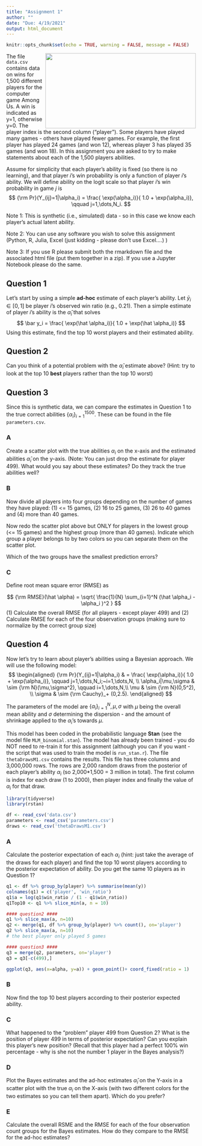 ```yaml
---
title: "Assignment 1"
author: ""
date: "Due: 4/19/2021"
output: html_document
---
```


```r
knitr::opts_chunk$set(echo = TRUE, warning = FALSE, message = FALSE)
```


<img align="right" width="400" height="200" src="among_us.png">

The file `data.csv` contains data on wins for 1,500 different players for the computer game Among Us. A win is indicated as y=1, otherwise y=0. The player index is the second column ("player"). Some players have played many games - others have played fewer games. For example, the first player has played 24 games (and won 12), whereas player 3 has played 35 games (and won 18). In this assignment you are asked to try to make statements about each of the 1,500 players abilities. 

Assume for simplicity that each player's ability is fixed (so there is no learning), and that player $i$'s  win probability is only a function of player $i$'s ability. We will define ability on the logit scale so that player $i$'s win probability in game $j$ is 
$$
{\rm Pr}(Y_{ij}=1|\alpha_i) = \frac{ \exp(\alpha_i)}{ 1.0 + \exp(\alpha_i)}, \qquad j=1,\dots,N_i.
$$

Note 1: This is synthetic (i.e., simulated) data - so in this case we know each player's actual latent ability. 

Note 2: You can use any software you wish to solve this assignment (Python, R, Julia, Excel (just kidding - please don't use Excel....) )

Note 3: If you use R please submit both the rmarkdown file and the associated html file (put them together in a zip). If you use a Jupyter Notebook please do the same.

## Question 1

Let's start by using a simple **ad-hoc** estimate of each player's ability. Let $\bar y_i \in [0,1]$ be player $i$'s observed win ratio (e.g., 0.21). Then a simple estimate of player $i$'s ability is the $\hat \alpha_i$ that solves 
$$
\bar y_i = \frac{ \exp(\hat \alpha_i)}{ 1.0 + \exp(\hat \alpha_i)}
$$
Using this estimate, find the top 10 worst players and their estimated ability.

## Question 2

Can you think of a potential problem with the $\hat \alpha_i$ estimate above? (Hint: try to look at the top 10 **best** players rather than the top 10 worst)

## Question 3

Since this is synthetic data, we can compare the estimates in Question 1 to the true correct abilities $\lbrace \alpha_i \rbrace_{i=1}^{1500}$. These can be found in the file `parameters.csv`. 

### A

Create a scatter plot with the true abilities $\alpha_i$ on the x-axis and the estimated abilities $\hat \alpha_i$ on the y-axis. (Note: You can just drop the estimate for player 499). What would you say about these estimates? Do they track the true abilities well? 

### B 

Now divide all players into four groups depending on the number of games they have played: (1) <= 15 games, (2) 16 to 25 games, (3) 26 to 40 games and (4) more than 40 games.

Now redo the scatter plot above but ONLY for players in the lowest group (<= 15 games) and the highest group (more than 40 games). Indicate which group a player belongs to by two colors so you can separate them on the scatter plot. 

Which of the two groups have the smallest prediction errors?

### C

Define root mean square error (RMSE) as 

$$
{\rm RMSE}(\hat \alpha) = \sqrt{ \frac{1}{N} \sum_{i=1}^N (\hat \alpha_i - \alpha_i )^2 }
$$
(1) Calculate the overall RMSE (for all players - except player 499) and (2) Calculate RMSE for each of the four observation groups (making sure to normalize by the correct group size)


## Question 4

Now let's try to learn about player's abilities using a Bayesian approach. We will use the following model:
$$
\begin{aligned}
{\rm Pr}(Y_{ij}=1|\alpha_i) & = \frac{ \exp(\alpha_i)}{ 1.0 + \exp(\alpha_i)}, \qquad j=1,\dots,N_i;~i=1,\dots,N, \\
\alpha_i|\mu,\sigma & \sim {\rm N}(\mu,\sigma^2), \qquad i=1,\dots,N,\\
\mu & \sim {\rm N}(0,5^2), \\
\sigma & \sim {\rm Cauchy}_+ (0,2.5).
\end{aligned}
$$

The parameters of the model are $\lbrace \alpha_i \rbrace_{i=1}^N,\mu,\sigma$ with $\mu$ being the overall mean ability and $\sigma$ determining the dispersion - and the amount of shrinkage applied to the $\alpha_i$'s towards $\mu$.

This model has been coded in the probabilistic language **Stan**  (see the model file `MLM_binomial.stan`). The model has already been trained - you do NOT need to re-train it for this assignment (although you can if you want - the script that was used to train the model is `run_stan.r`). The file `thetaDrawsM1.csv` contains the results. This file has three columns and 3,000,000 rows. The rows are 2,000 random draws from the posterior of each player's ability $\alpha_i$ (so 2,000*1,500 = 3 million in total). The first column is index for each draw (1 to 2000), then player index and finally the value of $\alpha_i$ for that draw.

```r
library(tidyverse)
library(rstan)
```

```r

df <- read_csv('data.csv')
parameters <- read_csv('parameters.csv')
draws <- read_csv('thetaDrawsM1.csv')

```

### A 

Calculate the posterior expectation of each $\alpha_i$ (hint: just take the average of the draws for each player) and find the top 10 worst players according to the posterior expectation of ability. Do you get the same 10 players as in Question 1? 

```r
q1 <- df %>% group_by(player) %>% summarise(mean(y))
colnames(q1) = c('player', 'win_ratio')
q1$a = log(q1$win_ratio / (1 - q1$win_ratio))
q1Top10 <- q1 %>% slice_min(a, n = 10)

#### question2 ####
q1 %>% slice_max(a, n=10)
q2 <- merge(q1, df %>% group_by(player) %>% count(), on='player')
q2 %>% slice_max(a, n=10)
# the best player only played 5 games

#### question3 ####
q3 = merge(q2, parameters, on='player')
q3 = q3[-c(499),]

```
```r
ggplot(q3, aes(x=alpha, y=a)) + geom_point()+ coord_fixed(ratio = 1)
```


### B 

Now find the top 10 best players according to their posterior expected ability. 

### C 
What happened to the "problem" player 499 from Question 2? What is the position of player 499 in terms of posterior expectation? Can you explain this player's new position? (Recall that this player had a perfect 100% win percentage - why is she not the number 1 player in the Bayes analysis?)

### D

Plot the Bayes estimates and the ad-hoc estimates $\hat \alpha_i$ on the Y-axis in a scatter plot with the true $\alpha_i$ on the X-axis (with two different colors for the two estimates so you can tell them apart). Which do you prefer?

### E

Calculate the overall RSME and the RMSE for each of the four observation count groups for the Bayes estimates. How do they compare to the RMSE for the ad-hoc estimates? 

